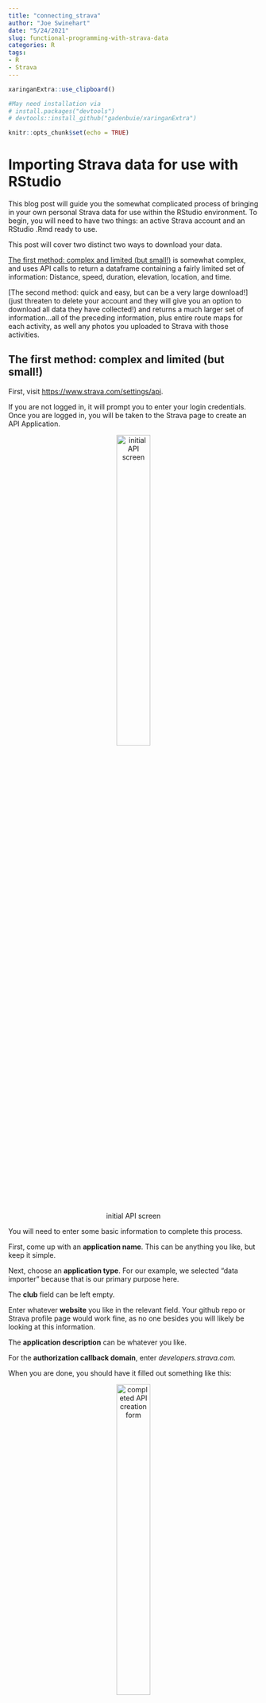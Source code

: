 ```yaml
---
title: "connecting_strava"
author: "Joe Swinehart"
date: "5/24/2021"
slug: functional-programming-with-strava-data
categories: R
tags:
- R
- Strava
---
```


```r
xaringanExtra::use_clipboard()

#May need installation via 
# install.packages("devtools")
# devtools::install_github("gadenbuie/xaringanExtra")
```

```r
knitr::opts_chunk$set(echo = TRUE)
```

# Importing Strava data for use with RStudio

This blog post will guide you the somewhat complicated process of bringing in your own personal Strava data for use within the RStudio environment. To begin, you will need to have two things: an active Strava account and an RStudio .Rmd ready to use.

This post will cover two distinct two ways to download your data.

[The first method: complex and limited (but small!)](#the-first-method-complex-and-limited-but-small) is somewhat complex, and uses API calls to return a dataframe containing a fairly limited set of information: Distance, speed, duration, elevation, location, and time.

[The second method: quick and easy, but can be a very large download!] (just threaten to delete your account and they will give you an option to download all data they have collected!) and returns a much larger set of information...all of the preceding information, plus entire route maps for each activity, as well any photos you uploaded to Strava with those activities.

## The first method: complex and limited (but small!) {#the-first-method-complex-and-limited-but-small}

First, visit <https://www.strava.com/settings/api>.

If you are not logged in, it will prompt you to enter your login credentials. Once you are logged in, you will be taken to the Strava page to create an API Application.

<center>

![initial API screen](img/shot1.png){width="40%"}

</center>

You will need to enter some basic information to complete this process.

First, come up with an **application name**. This can be anything you like, but keep it simple.

Next, choose an **application type**. For our example, we selected "data importer" because that is our primary purpose here.

The **club** field can be left empty.

Enter whatever **website** you like in the relevant field. Your github repo or Strava profile page would work fine, as no one besides you will likely be looking at this information.

The **application description** can be whatever you like.

For the **authorization callback domain**, enter *developers.strava.com.*

When you are done, you should have it filled out something like this:

<center>

![completed API creation form](img/shot2.png){width="40%"}

</center>

When you click on Create, it will ask you to update your app icon. You can add any image file you like, and then it will take you to a screen listing your information.

<center>

![click to reveal the secret!](img/shot4.png){width="40%"}

</center>

For the next step, you will need to show your **Client Secret**, which will display a long alphanumeric string that is unique to you. This allows RStudio to talk to Strava for the initial handshake, verifying your identity and allowing RStudio to pull your data.

In your .Rmd, add the following lines of code:

    ```r

    library(rStrava)
    library(plyr)
    
    app_name <- "ENTER_YOUR_APP_NAME_HERE "
    app_client_id <- "ENTER_YOUR_CLIENT_ID_HERE"
    app_secret <- "ENTER_YOUR_CLIENT_SECRET_HERE"
    
    #create the authentication token (only once)
    #stoken <- httr::config(token = strava_oauth(app_name, app_client_id, app_secret,
    #app_scope="activity:read_all", cache=TRUE))
    
    #retrieve local token
stoken <- httr::config(token = readRDS('.httr-oauth')[[1]])
filename_raw <- "./data_raw.Rda"
filename_df <- "./data_df.Rda"
if (file.exists(filename_df)) {
   cat("….. download last week")
   load("./data_df.Rda")       
# create empty data frame with same amount of columns as existing data, 
# otherwise column mismatch may occur                          
   df_empty <- df_activities[0,]
                                        
# define last date minus 1 week for corrections 
   last_date <- as.Date(max(df_activities$start_date))-7             
# get new activities and place in data frame   
   new_activities <- get_activity_list(stoken, after = last_date)
   df_new_activities <- compile_activities(new_activities, units="metric")
   df_new_activities <- rbind.fill(df_empty,df_new_activities)
# replace existing records with updated ones, ignore the warnings 
suppressWarnings(df_activities[df_activities$id %in% df_new_activities$id, ] <- df_new_activities)
# combine dataframes
  df_activities <- rbind.fill(df_activities,df_new_activities)    
  df_activities <- unique(df_activities)    
} 
 {
   cat("….. Downloading from 2004, this takes some time")
   last_date <- as.Date("2004-01-01")
   activities <- get_activity_list(stoken, after = last_date)
   df_activities <- compile_activities(activities, units="metric")
 }
# store dataframe
save(df_activities, file="data_df.Rda")
```
    
Some things to note: be sure to enter your own **Application Name**, **Client ID**, and **Client Secret** in the correct spots. After running that code chunk, you should connect to the Strava website for authorization.

Check both boxes, and then click Authorize to link Strava with your data.

<center>

![click to authorize](img/shot5.png){width="40%"}

</center>

After the Authorization is complete, you will have a file called *stoken* appear in your working environment. Once that file is in place, you can comment out the two lines of code directly under the spot where you entered your Client Secret. You will see a little note there that it only needs to happen once:

\#create the authentication token (only once)

Once you run that chunk, it will download your data into a dataframe called "**data_df.Rda**" which a simple click will add to RStudio for your continued exploration.

<br> <br>

## The second method: quick and easy, but can be a very large download!

This method is pretty simple. Simply visit <https://www.strava.com/athlete/delete_your_account> and scroll down a bit to the *Download Request* section.

<center>

![But I don't want to delete my account!](img/shot7.png){width="30%"}

</center>

Click on the Request Your Archive button, and they will prepare your archive and email you a download link to the email they have on file. Make sure your email address is up to date!

<center>

![Seven days to get this done!](img/shot8.png){width="30%"}

</center>

Soon, you will get a download link in your email. Click to download, and you will soon have a folder full of everything that Strava has collected on you as an athlete.

The most useful files for Rstudio will the .csv that houses all of your activity data, and the .gpx files that contain a fairly complete map every individual activity.

To add the .csv file, make sure that activities.csv file is housed in a **data** folder in your project directory, and then run the following code:

```r
library(readr)
activities <- read_csv("data/activities.csv",
    col_types = cols_only(`Activity ID` = col_number(),
                          `Activity Date` =col_character(),
                          `Activity Name` =col_character(),
                          `Activity Type` =col_character(),
                          `Elapsed Time` =col_number(),
                          `Distance` =col_number(),
                          `Elevation Gain` =col_number()))
View(activities)

```
